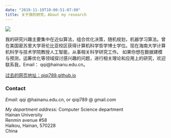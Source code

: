 ```yaml
---
date: "2019-11-19T10:00:51-07:00"
title: 关于我的研究，About my research
---
```


![](/images/Qi_photo2.JPG)

我的研究兴趣主要集中在近似算法，组合优化决策，随机规划，机器学习算法。曾在美国密苏里大学哥伦比亚校区获得计算机科学哲学博士学位。现在海南大学计算机科学与技术学院教授人工智能，从事相关科学研究工作。
如果你想在数据建模与预测，运筹优化等领域探讨感兴趣的问题，进行相关理论和应用上的研究，欢迎联系我，Email： qqi@hainanu.edu.cn。

[过去的网页地址：qiqi789.github.io](https://qiqi789.github.io/research/)


### Contact

*Email:*  qqi @hainanu.edu.cn, 
or qiqi789 @ gmail.com

*My department address:*
Computer Science department <br>
Hainan University  <br>
Renmin avenue #58  <br>
Haikou, Hainan, 570228  <br>
China


<!-- Global access statistics -->



<script type="text/javascript" id="clustrmaps" src="//clustrmaps.com/map_v2.js?d=PoytzMSA2FiAoXamx7J03FuHVjl_IwzVBj2TmE3ky5c&cl=ffffff&w=a"></script>

